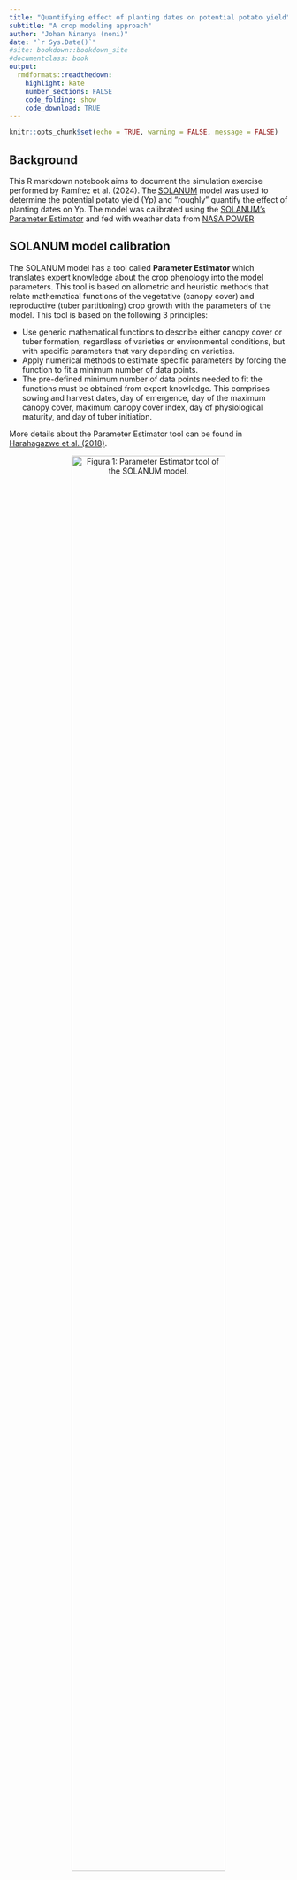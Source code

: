 ```yaml
---
title: "Quantifying effect of planting dates on potential potato yield"
subtitle: "A crop modeling approach"
author: "Johan Ninanya (noni)"
date: "`r Sys.Date()`"
#site: bookdown::bookdown_site
#documentclass: book
output:
  rmdformats::readthedown:
    highlight: kate
    number_sections: FALSE
    code_folding: show
    code_download: TRUE
---
```


```r
knitr::opts_chunk$set(echo = TRUE, warning = FALSE, message = FALSE)
```

## Background

This R markdown notebook aims to document the simulation exercise performed by Ramírez et al. (2024). The [SOLANUM](https://cipotato.org/site/inrm/home/downmod.htm) model was used to determine the potential potato yield (Yp) and "roughly" quantify the effect of planting dates on Yp. The model was calibrated using the [SOLANUM's Parameter Estimator](https://doi.org/10.1515/opag-2018-0019) and fed with weather data from [NASA POWER](https://cran.r-project.org/web/packages/nasapower/index.html)

## SOLANUM model calibration

The SOLANUM model has a tool called **Parameter Estimator** which translates expert knowledge about the crop phenology into the model parameters. This tool is based on allometric and heuristic methods that relate mathematical functions of the vegetative (canopy cover) and reproductive (tuber partitioning) crop growth with the parameters of the model. This tool is based on the following 3 principles:

* Use generic mathematical functions to describe either canopy cover or tuber formation, regardless of varieties or environmental conditions, but with specific parameters that vary depending on varieties.
* Apply numerical methods to estimate specific parameters by forcing the function to fit a minimum number of data points.
* The pre-defined minimum number of data points needed to fit the functions must be obtained from expert knowledge. This comprises sowing and harvest dates, day of emergence, day of the maximum canopy cover, maximum canopy cover index, day of physiological maturity, and day of tuber initiation.

More details about the Parameter Estimator tool can be found in [Harahagazwe et al. (2018)](#Harahagazwe-et-al-2018).

<!-- Figure 01 -->
<a id="Figure01"></a>
<div style="text-align:center;">
  ![**Figura 1:** Parameter Estimator tool of the SOLANUM model.](https://github.com/jninanya/Ramirez-et-al-2024/blob/main/solanumR/Figures/Parameter-Estimator-Tool.png?raw=true){width=81%}
  <p style="margin-bottom: 10px;"></p> <!-- Add some space below the image caption -->
</div>

The Parameter Estimated tool was run with [cite](#climate-conditions). Values of the crop parameters for both varieties were saved in `CropParamsList.Rdata`. Let's see them in the following R chunk code:

```r
load(url("https://github.com/jninanya/Ramirez-et-al-2024/raw/main/solanumR/CropParamsList.Rdata"))

CropParamsList$BariAlu72

CropParamsList$BariAlu78
```


## Libraries

```r
# load libraries
library(nasapower)
library(meteor)
library(lubridate)
library(dplyr)

load(url("https://github.com/jninanya/Ramirez-et-al-2024/raw/main/solanumR/CropParamsList.Rdata"))

CropParamsList$BariAlu72
```


## Climate conditions {#climate-conditions}

```r
# defining variables (wvars) and period
wvars <- c("T2M_MAX", "T2M_MIN", "ALLSKY_SFC_SW_DWN")
period <- c("2000-01-01", "2023-12-31")

# coordinates (lon, lat) of the Fultola location
FUL <- c(89.5262, 22.7088) 

# getting daily data from NASA POWER 
wdata <- get_power(
  community = "ag",
  lonlat = FUL,
  pars = wvars,
  dates = period,
  temporal_api = "daily"
)

colnames(wdata)[8:10] <- c("TMAX", "TMIN", "SRAD")
wdata$photoperiod <- photoperiod(wdata$DOY, wdata$LAT)

w1 <- wdata[wdata$YEAR >= 2000 & wdata$YEAR <= 2020, ]
w2 <- wdata[wdata$YEAR > 2020, ]

#--- climatic conditions (average by DOY)
smr_mean <- w1 %>%
  group_by(DOY) %>%
  summarise_at(c("TMAX", "TMIN", "SRAD"), mean, na.rm = TRUE)

smr_q10 <- w1 %>%
  group_by(DOY) %>%
  summarise_at(c("TMAX", "TMIN", "SRAD"), quantile, probs = 0.10, na.rm = TRUE)

smr_q90 <- w1 %>%
  group_by(DOY) %>%
  summarise_at(c("TMAX", "TMIN", "SRAD"), quantile, probs = 0.90, na.rm = TRUE)


smr_mean <- smr_mean[1:365,]
smr_q10 <- smr_q10[1:365,]
smr_q90 <- smr_q90[1:365,]
x <- smr_mean$DOY


climate <- apply(smr_mean, 2, rep, 2)
climate <- as.data.frame(climate)

year1 = fromDoy(climate$DOY[1:365], 2021)
year2 = fromDoy(climate$DOY[366:730], 2022)

climate$day <- NULL
climate$month <- NULL
climate$year <- NULL
climate$day[1:365] <- day(year1)
climate$day[366:730] <- day(year2)
climate$month[1:365] <- month(year1)
climate$month[366:730] <- month(year2)
climate$year[1:365] <- year(year1)
climate$year[366:730] <- year(year2)

climate <- climate[,c("day", "month", "year", "DOY", "TMAX", "TMIN", "SRAD")]


par(oma = c(2.5, 3.5, 0.5, 3.5),  # general margins
    mfrow = c(1, 2),              # number of sub-figures
    mar = c(0, 0.25, 0, 0.25),          # margins per sub-figure
    ps = 10,                      # text font size
    family = "serif",             # text family
    lwd = 0.5,                    # line width
    las = 1,                      # style of axis labels  
    pch = 20                      # plotting points
)

#--- plot for minimum and maximum temperature ----------------------------------
plot(x=0, y=0, type = "l", xlim = c(1,365), ylim = c(5,45), xlab = "", ylab = "", axes = FALSE)
box()
axis(1, at = c(15,75,136,197,259,320), 
     labels = c("JAN","MAR","MAY","JUL","SEP","NOV"))
axis(2, las = 1)
mtext(side = 2, text=quote("Temperature (°C)"), las = 0, line = 2.4, cex = 1.2)

#minimum temperature
polygon(c(x, rev(x)), 
        c(smr_q90$TMIN, rev(smr_q10$TMIN)), col = "#ffb2b2")
lines(x, smr_mean$TMIN, col = "#FF0000", lwd = 2)
lines(x, smr_q10$TMIN, col = "#ffb2b2")
lines(x, smr_q90$TMIN, col = "#ffb2b2")

#maximum temperature
polygon(c(x, rev(x)), 
        c(smr_q90$TMAX, rev(smr_q10$TMAX)), col = "#b2b2ff")
lines(x, smr_mean$TMAX, col = "#0000FF", lwd = 2)
lines(x, smr_q10$TMAX, col = "#b2b2ff")
lines(x, smr_q90$TMAX, col = "#b2b2ff")



legend(x = "topright", legend = c("TMAX", "TMIN"), 
       col = c("#0000FF", "#FF0000"), lty = 1, cex = 0.8)

#--- plot for solar radiation --------------------------------------------------
plot(x=0, y=0, type = "l", xlim = c(1,365), ylim = c(0,30), xlab = "", ylab = "", axes = FALSE)
box()
axis(1, at = c(15,75,136,197,259,320), 
     labels = c("JAN","MAR","MAY","JUL","SEP","NOV"))
axis(4, las = 1)

mtext(side = 4, text=quote("Radiation (MJ m"^{-2}*")"), las = 0, line = 2.4, cex = 1.2)

polygon(c(x, rev(x)), 
        c(smr_q90$SRAD, rev(smr_q10$SRAD)), col = "#e8cfb4")
lines(x, smr_mean$SRAD, col = "#B45F06", lwd = 2)
lines(x, smr_q10$SRAD, col = "#e8cfb4")
lines(x, smr_q90$SRAD, col = "#e8cfb4")


```


## Thermal time computing

```r

################################################################################
# 3. Thermal time computing
################################################################################
year0 = 2000
year1 = 2022
n <- as.Date("2023-01-31")-as.Date("2022-11-01")+1
m <- year1-year0+1

#wdata <- wdata[wdata$YEAR>=year0 & wdata$YEAR<=year1,]

out0 <- as.data.frame(matrix(nrow = n, ncol = m))
out1 <- as.data.frame(matrix(nrow = n, ncol = m))
out2 <- as.data.frame(matrix(nrow = n, ncol = m))
yy = seq(year0, year1, by = 1)

# load extra functions
source("https://raw.githubusercontent.com/jninanya/Ramirez-et-al-2024/main/solanumR/thermalTime.R")



weather <- wdata

#for(jj in 1:m){
#  
#  date0 = as.Date(paste0(yy[jj], "-11-01"))-1
#  
#  for(ii in 1:n){
#  
#    
#    sDate = as.Date(date0 + ii)
#    sDate.name = paste(month(sDate), day(sDate), sep = "-")
#    out0[ii, jj] = as.character(sDate)
#    
#    sowing = sDate
#    harvest = sowing + 90
#    ndays = as.numeric(harvest-sowing)+1
#    
### variety Bari Alu 72    
#    source("https://raw.githubusercontent.com/jninanya/Ramirez-et-a#l-2024/main/solanumR/BARI-Alu-72.R")
#    source("https://raw.githubusercontent.com/jninanya/Ramirez-et-a#l-2024/main/solanumR/Module_PotentialGrowth_V2.0.R")
#    
#    out1[ii, jj] = ifelse(df$fty[ndays]>20, df$fty[ndays], NA)
#    
### variety Bari Alu 78
#    source("https://raw.githubusercontent.com/jninanya/Ramirez-et-a#l-2024/main/solanumR/BARI-Alu-78.R")
#    source("https://raw.githubusercontent.com/jninanya/Ramirez-et-a#l-2024/main/solanumR/Module_PotentialGrowth_V2.0.R")
#    
#    out2[ii, jj] = ifelse(df$fty[ndays]>20, df$fty[ndays], NA)
#    
#    rownames(out0)[ii] = sDate.name
#    rownames(out1)[ii] = sDate.name
#    rownames(out2)[ii] = sDate.name
#  }
#  
#  colnames(out0)[jj] = yy[jj]
#  colnames(out1)[jj] = yy[jj]
#  colnames(out2)[jj] = yy[jj]
#  
#}

#d1 <- out1
#d2 <- out2
#
#boxplot(t(d1), col = "green", outline = FALSE, las=1,
#        ylab = "potential yield (t/ha)")
#
#boxplot(t(d2), col = "red", outline = FALSE, las=1,
#        ylab = "potential yield (t/ha)")
#
#
### plot fty by planting date
#x <- 1:92
#fty_mean <- apply(out1, 1, mean, na.rm = TRUE)
#fty_q10 <- apply(out1, 1, quantile, probs = 0.10, na.rm = TRUE)
#fty_q90 <- apply(out1, 1, quantile, probs = 0.90, na.rm = TRUE)
#
#
##--------------------------------------------------
##--------------------------------------------------
#### General figure settings
#par(oma = c(4, 1, 0.5, 0.5),  # general margins
#    mfrow = c(2, 1),              # number of sub-figures
#    mar = c(0,3,0,0),           # margins per sub-figure
##    ps = 10,                      # text font size
#    family = "serif"              # text family
##    lwd = 0.5,                    # line width
##    las = 1,                      # style of axis labels
##    pch = 20                      # plotting points
#)
#
#x=1:90
#y1=d1$`2021`[1:90]
#y2=d2$`2021`[1:90]
#plot(x, y1, type = "l", xlim = c(1,92), ylim = c(23,57), 
#     xlab = "", ylab = "potential yield (t/ha)", axes = FALSE, 
#     lwd = 2)
#box()
#lines(x, y2, lwd = 2, col = "gray50")
#
##axis(1, at = c(5,15,25,35,45,55,66,76,86), las = 2,
##     labels = c("5-nov","15-nov","25-nov","5-dec","15-dec","25-dec#","5-jan","15-jan","25-jan"))
##axis(1, las = 1, at = seq(5, 90, by=10))
#axis(2, las = 1, at=seq(25,55,by=5))
#abline(v=50, lty = 2, col = "blue")
#abline(v=74, lty = 2, col = "blue")
#
#text(47, 55.5, "ZT", col = "blue")
#text(71, 55.5, "CT", col = "blue")
#
#text(0, 55.5, expression(bold("A")))
#mtext(side=2, text=bquote("yield (t ha"^{"-1"}*")"), cex = 1.5, #line = 2.4)
#
####
#x=1:85
#y1=d1$`2022`[1:85]
#y2=d2$`2022`[1:85]
#plot(x, y1, type = "l", xlim = c(1,92), ylim = c(23,52), 
#     xlab = "", ylab = "potential yield (t/ha)", axes = FALSE, 
#     lwd = 2)
#box()
#lines(x, y2, lwd = 2, col = "gray50")
#
#axis(1, at = c(5,15,25,35,45,55,66,76,86), las = 2,
#     labels = c("05-nov","15-nov","25-nov","05-dec","15-dec","25-de#c","05-jan","15-jan","25-jan"))
##axis(1, las = 1, at = seq(5, 90, by=10))
#axis(2, las = 1, at=seq(25,50,by=5))
#abline(v=44, lty = 2, col = "blue")
#abline(v=62, lty = 2, col = "blue")
#
#text(41, 51, "ZT", col = "blue")
#text(59, 51, "CT", col = "blue")
#
#text(0, 51, expression(bold("B")))
#
#mtext(side=2, text=bquote("yield (t ha"^{"-1"}*")"), cex = 1.5, #line = 2.4)
#









```


## References

1. [Harahagazwe et al. (2018)](#Harahagazwe-et-al-2018)
